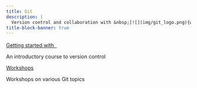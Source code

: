 ```yaml
---
title: Git
description: |
  Version control and collaboration with &nbsp;[![](img/git_logo.png){width="1.6em" fig-alt="noshadow"}](https://git-scm.com/)
title-block-banner: true
---
```


:::{layout="[[5, -5], [5, -5]]"}

:::{.card2 .mb-3}

:::{.card-body2}

[Getting started with &nbsp;![](img/git_logo.png){width="1.2em" fig-alt="noshadow"}](top_intro.qmd){.card-title2 .stretched-link}

[An introductory course to version control]{.text-muted}

:::

:::

:::{.card3 .mb-3}

:::{.card-body2}

[Workshops](practice_repo/search.qmd){.card-title2 .stretched-link}

[Workshops on various Git topics]{.text-muted}

:::

:::

::::
